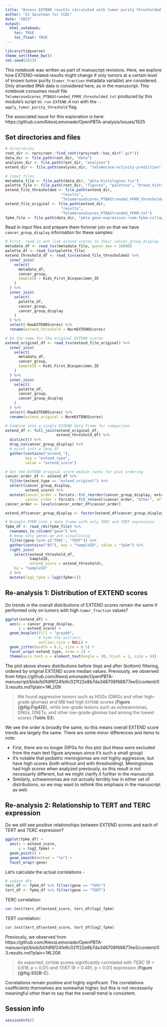 ```yaml
---
title: "Assess EXTEND results calculated with tumor purity thresholded data"
author: "SJ Spielman for CCDL"
date: "2023"
output: 
  html_notebook:
    toc: TRUE
    toc_float: TRUE
---
```


```r
library(tidyverse)
theme_set(theme_bw())
set.seed(2023)
```
This notebook was written as part of manuscript revisions.
Here, we explore how EXTEND-related results might change if only tumors at a certain level of known tumor purity (`tumor_fraction` metadata variable) are considered.
Only stranded RNA data is considered here, as in the manuscript.
This notebook consumes result file `TelomeraseScores_PTBAStranded_FPKM_thresholded.txt` produced by this module's script `01-run-EXTEND.R` run with the ` --apply_tumor_purity_threshold` flag.

The associated issue for this exploration is here: https://github.com/AlexsLemonade/OpenPBTA-analysis/issues/1625



## Set directories and files

```r
# directories
root_dir <- rprojroot::find_root(rprojroot::has_dir(".git"))
data_dir <- file.path(root_dir, "data")
analyses_dir <- file.path(root_dir, "analyses")
extend_dir <- file.path(analyses_dir, "telomerase-activity-prediction")

# input files
metadata_file <- file.path(data_dir, "pbta-histologies.tsv")
palette_file <- file.path(root_dir, "figures", "palettes", "broad_histology_cancer_group_palette.tsv")
extend_file_thresholded <- file.path(extend_dir, 
                         "results",
                         "TelomeraseScores_PTBAStranded_FPKM_thresholded.txt")
extend_file_original <- file.path(extend_dir, 
                         "results",
                         "TelomeraseScores_PTBAStranded_FPKM.txt")
fpkm_file <- file.path(data_dir, "pbta-gene-expression-rsem-fpkm-collapsed.stranded.rds")
```


Read in input files and prepare them forinner join so that we have `cancer_group_display` information for these samples:

```r
# First, read in and link extend scores to their cancer_group_display
metadata_df <- read_tsv(metadata_file, guess_max = 10000)
palette_df <- read_tsv(palette_file)
extend_threshold_df <- read_tsv(extend_file_thresholded) %>%
  inner_join(
    select(
      metadata_df, 
      cancer_group, 
      SampleID = Kids_First_Biospecimen_ID
    )
  ) %>%
  inner_join(
    select(
      palette_df, 
      cancer_group,
      cancer_group_display
    )
  ) %>% 
  select(-RawEXTENDScores) %>%
  rename(extend_threshold = NormEXTENDScores) 

# Do the same for the original EXTEND scores
extend_original_df <- read_tsv(extend_file_original) %>%
  inner_join(
    select(
      metadata_df, 
      cancer_group, 
      SampleID = Kids_First_Biospecimen_ID
    )
  ) %>%
  inner_join(
    select(
      palette_df, 
      cancer_group,
      cancer_group_display
    )
  ) %>% 
  select(-RawEXTENDScores) %>%
  rename(extend_original = NormEXTENDScores) 

# Combine into a single EXTEND data frame for comparison
extend_df <- full_join(extend_original_df, 
                       extend_threshold_df) %>%
  distinct() %>%
  drop_na(cancer_group_display) %>%
  # pivot into a long df
  gather(contains("extend_"), 
         key = "extend_type", 
         value = "extend_score")

# Get the EXTEND original score median ranks for plot ordering
cancer_order_df <- extend_df %>%
  filter(extend_type == "extend_original") %>%
  select(cancer_group_display, 
         extend_score) %>%
  mutate(cancer_order = forcats::fct_reorder(cancer_group_display, extend_score),
         cancer_order = forcats::fct_relevel(cancer_order, "Other", after = Inf))
cancer_order <- levels(cancer_order_df$cancer_order)

extend_df$cancer_group_display <- factor(extend_df$cancer_group_display, levels = cancer_order)

# Wrangle FPKM into a data frame with only TERC and TERT expression
fpkm_df <- read_rds(fpkm_file) %>%
  rownames_to_column("gene") %>% 
  # keep only genes we are visualizing
  filter(gene %in% c("TERC", "TERT")) %>%
  gather(contains("BS"), key = "SampleID", value = "fpkm") %>%
  right_join(
    select(extend_threshold_df, 
           SampleID,
           extend_score = extend_threshold), 
    by = "SampleID"
  ) %>%
  mutate(log2_fpkm = log2(fpkm+1))
```

## Re-analysis 1: Distribution of EXTEND scores

Do trends in the overall distributions of EXTEND scores remain the same if performed only on tumors with high `tumor_fraction` values?


```r
ggplot(extend_df) + 
  aes(x = cancer_group_display, 
      y = extend_score) + 
  geom_boxplot(fill = "gray60", 
               # hide the outliers
               outlier.size = NULL) + 
  geom_jitter(width = 0.2, size = 0.5) +
  facet_wrap(~extend_type, nrow = 2) +
  theme(axis.text.x = element_text(angle = 30, hjust = 1, size = 6))

```


The plot above shows distributions before (top) and after (bottom) filtering, ordered by original EXTEND score median values.
Previously, we observed from https://github.com/AlexsLemonade/OpenPBTA-manuscript/blob/b0fdf6f24fe9c021f22e8b7da348708f68877ee5/content/03.results.md?plain=1#L209:

> We found aggressive tumors such as HGGs (DMGs and other high-grade gliomas) and MB had high `EXTEND` scores (**Figure {@fig:Fig4}D**), while low-grade lesions such as schwannomas, GNGs, DNETs, and other low-grade gliomas had among the lowest scores (**Table S3**).

We see the order is broadly the same, so this means overall EXTEND score trends are largely the same.
There are some minor differences and items to note:

- First, there are no longer DIPGs for this plot (but these were excluded from the main text figure anyways since it's such a small group)
- It's notable that pediatric meningiomas are _not_ highly aggressive, but have high scores (both without and with thresholding). 
Meningiomas had high scores when analyzed previously, so this result is not necessarily different, but we might clarify it further in the manuscript.
- Similarly, schwannomas are not actually terribly low in either set of distributions, so we may want to rethink this emphasis in the manuscript as well.



## Re-analysis 2: Relationship to TERT and TERC expression

Do we still see positive relationships between EXTEND scores and each of TERT and TERC expression?


```r
ggplot(fpkm_df) + 
  aes(x = extend_score,
      y = log2_fpkm) + 
  geom_point() + 
  geom_smooth(method = "lm") + 
  facet_wrap(~gene) 
```


Let's calculate the actual correlations - 
```r
# subset dfs
terc_df <- fpkm_df %>% filter(gene == "TERC")
tert_df <- fpkm_df %>% filter(gene == "TERT")
```


TERC correlation:
```r
cor.test(terc_df$extend_score, terc_df$log2_fpkm)
```

TERT correlation:
```r
cor.test(tert_df$extend_score, tert_df$log2_fpkm)

```


Previously, we observed from https://github.com/AlexsLemonade/OpenPBTA-manuscript/blob/b0fdf6f24fe9c021f22e8b7da348708f68877ee5/content/03.results.md?plain=1#L208

> As expected, `EXTEND` scores significantly correlated with _TERC_ (R = 0.619, p < 0.01) and _TERT_ (R = 0.491, p < 0.01) expression (**Figure {@fig:S5}B-C**).


Correlations remain positive and highly significant. 
The correlations coefficients themselves are somewhat higher, but this is not necessarily meaningful other than to say that the overall trend is consistent.

## Session info

```r
sessionInfo()
```
